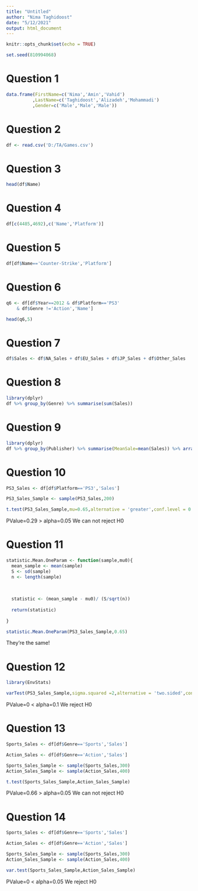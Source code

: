 ```yaml
---
title: "Untitled"
author: "Nima Taghidoost"
date: "5/12/2021"
output: html_document
---
```


```r
knitr::opts_chunk$set(echo = TRUE)
```
```r
set.seed(810994068)
```

# Question 1

```r
data.frame(FirstName=c('Nima','Amin','Vahid')
          ,LastName=c('Taghidoost','Alizadeh','Mohammadi')
          ,Gender=c('Male','Male','Male'))
```


# Question 2

```r

df <- read.csv('D:/TA/Games.csv')
```

# Question 3 

```r
head(df$Name)
```

# Question 4

```r
df[c(4485,4692),c('Name','Platform')]
```

# Question 5

```r
df[df$Name=='Counter-Strike','Platform']
```

# Question 6

```r
q6 <- df[df$Year==2012 & df$Platform=='PS3'
    & df$Genre !='Action','Name']

head(q6,5)
```

# Question 7

```r
df$Sales <- df$NA_Sales + df$EU_Sales + df$JP_Sales + df$Other_Sales
```

# Question 8

```r
library(dplyr)
df %>% group_by(Genre) %>% summarise(sum(Sales))
```

# Question 9

```r
library(dplyr)
df %>% group_by(Publisher) %>% summarise(MeanSale=mean(Sales)) %>% arrange(-MeanSale)
```

# Question 10

```r
PS3_Sales <- df[df$Platform=='PS3','Sales']

PS3_Sales_Sample <- sample(PS3_Sales,200)

t.test(PS3_Sales_Sample,mu=0.65,alternative = 'greater',conf.level = 0.95)

```
PValue=0.29 > alpha=0.05
We can not reject H0 


# Question 11

```r
statistic.Mean.OneParam <- function(sample,mu0){
  mean_sample <- mean(sample)
  S <- sd(sample)
  n <- length(sample)
  
  
  
  statistic <- (mean_sample - mu0)/ (S/sqrt(n))
  
  return(statistic)
  
} 

statistic.Mean.OneParam(PS3_Sales_Sample,0.65)


```
They're the same!

# Question 12

```r
library(EnvStats)

varTest(PS3_Sales_Sample,sigma.squared =2,alternative = 'two.sided',conf.level = 0.90)


```
PValue=0 < alpha=0.1
We reject H0 

# Question 13

```r
Sports_Sales <- df[df$Genre=='Sports','Sales']

Action_Sales <- df[df$Genre=='Action','Sales']

Sports_Sales_Sample <- sample(Sports_Sales,300)
Action_Sales_Sample <- sample(Action_Sales,400)

t.test(Sports_Sales_Sample,Action_Sales_Sample)


```
PValue=0.66 > alpha=0.05
We can not reject H0 

# Question 14

```r
Sports_Sales <- df[df$Genre=='Sports','Sales']

Action_Sales <- df[df$Genre=='Action','Sales']

Sports_Sales_Sample <- sample(Sports_Sales,300)
Action_Sales_Sample <- sample(Action_Sales,400)

var.test(Sports_Sales_Sample,Action_Sales_Sample)


```
PValue=0 < alpha=0.05
We reject H0 